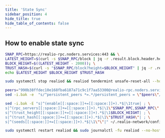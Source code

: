 ```yaml
---
title: 'State Sync'
sidebar_position: 4
hide_title: true
hide_table_of_contents: false
---
```



<PageTitle
  iconUrl="img/realio-icon.svg"
  title="Realio State Sync"
  chainId="realionetwork_3301-1"
  version="v1.0.2"
/>

## How to enable state sync

```bash
SNAP_RPC=https://realio-rpc.noders.services:443 && \
LATEST_HEIGHT=$(curl -s $SNAP_RPC/block | jq -r .result.block.header.height); \
BLOCK_HEIGHT=$((LATEST_HEIGHT - 2000)); \
TRUST_HASH=$(curl -s "$SNAP_RPC/block?height=$BLOCK_HEIGHT" | jq -r .result.block_id.hash) && \
echo $LATEST_HEIGHT $BLOCK_HEIGHT $TRUST_HASH
```

```bash
sudo systemctl stop realiod && realiod tendermint unsafe-reset-all --home ~/.realio-network --keep-addr-book
```

```bash
peers="990b38ffdec10e168fba6187a71c9c1f7aa53300@realio-rpc.noders.services:12056"
sed -i.bak -e  "s/^persistent_peers *=.*/persistent_peers = \"$peers\"/" ~/.realio-network/config/config.toml
```

```bash
sed -i.bak -E "s|^(enable[[:space:]]+=[[:space:]]+).*$|\1true| ; \
s|^(rpc_servers[[:space:]]+=[[:space:]]+).*$|\1\"$SNAP_RPC,$SNAP_RPC\"| ; \
s|^(trust_height[[:space:]]+=[[:space:]]+).*$|\1$BLOCK_HEIGHT| ; \
s|^(trust_hash[[:space:]]+=[[:space:]]+).*$|\1\"$TRUST_HASH\"| ; \
s|^(seeds[[:space:]]+=[[:space:]]+).*$|\1\"\"|" ~/.realio-network/config/config.toml
```

```bash
sudo systemctl restart realiod && sudo journalctl -fu realiod --no-hostname -o cat
```
